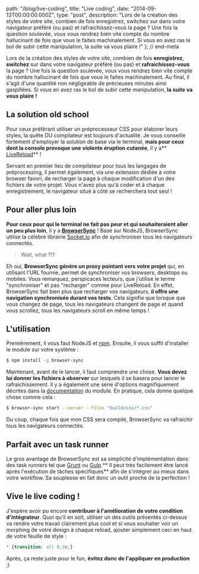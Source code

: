 
  path: "/blog/live-coding",
  title: "Live coding",
  date: "2014-09-13T00:00:00.000Z",
  type: "post",
  description: "Lors de la création des styles de votre site, combien de fois enregistrez, switchez sur dans votre navigateur préféré (ou pas) et rafraichissez-vous la page ? Une fois la question soulevée, vous vous rendrez bien vite compte du nombre hallucinant de fois que vous le faites machinalement. Si vous en avez ras le bol de subir cette manipulation, la suite va vous plaire !"
}; // end-meta

Lors de la création des styles de votre site, combien de fois **enregistrez**, **switchez** sur dans votre navigateur préféré (ou pas) et **rafraichissez-vous** la page ? Une fois la question soulevée, vous vous rendrez bien vite compte du nombre hallucinant de fois que vous le faites machinalement. Au final, il s'agit d'une quantité non négligeable de précieuses minutes ainsi gaspillées. Si vous en avez ras le bol de subir cette manipulation, **la suite va vous plaire !**

## La solution old school
Pour ceux préférant utiliser un préprocesseur CSS pour élaborer leurs styles, la quête DU compilateur est toujours d'actualité. Je vous conseille fortement d'employer la solution de base via le terminal, **mais pour ceux dont la console provoque une violente éruption cutanée**, il y a** [LiveReload](http://livereload.com/)** !

<picture alt="LiveReload" filename="live-coding-livereload.png"></picture>

Servant en premier lieu de compilateur pour tous les langages de préprocessing, il permet également, via une extension dédiée à votre browser favori, de recharger la page à chaque modification d'un des fichiers de votre projet. Vous n'avez plus qu'à coder et à chaque enregistrement, le navigateur situé à côté se recherchera tout seul !

## Pour aller plus loin
**Pour ceux pour qui le terminal ne fait pas peur et qui souhaiteraient aller un peu plus loin**, il y a **[BrowserSync](http://www.browsersync.io/)** ! Basé sur NodeJS, BrowserSync utilise la célèbre librairie [Socket.io](http://socket.io/) afin de synchroniser tous les navigateurs connectés.

> Wait, what ?!?

Eh oui, **BrowserSync génère un proxy pointant vers votre projet** qui, en utilisant l'URL fournie, permet de synchroniser vos browsers, desktops ou mobiles. Vous remarquez, perspicaces lecteurs, que j'utilise le terme "synchroniser" et pas "recharger" comme pour LiveReload. En effet, BrowserSync fait bien plus que recharger vos navigateurs, **il offre une navigation synchronisée durant vos tests**. Cela signifie que lorsque que vous changez de page, tous les navigateurs changent de page et quand vous scrollez, tous les navigateurs scroll en même temps !

## L'utilisation
Premièrement, il vous faut NodeJS et [npm](https://www.npmjs.org/). Ensuite, il vous suffit d'installer le module sur votre système :

```bash
$ npm install -g browser-sync
```
Maintenant, avant de le lancer, il faut comprendre une chose. **Vous devez lui donner les fichiers à observer** sur lesquels il se basera pour lancer le rafraichissement. Il y a également une série d'options magnifiquement décrites dans la [documentation](http://www.browsersync.io/docs/command-line/) du module. En pratique, cela donne quelque chose comme cela :

```bash
$ browser-sync start --server --files "build/css/*.css"
```

Du coup, chaque fois que mon CSS sera compilé, BrowserSync va rafraichir tous les navigateurs connectés.

## Parfait avec un task runner
Le gros avantage de BrowserSync est sa simplicité d'implémentation dans des task runners tel que [Grunt](http://gruntjs.com/) ou [Gulp](http://gulpjs.com/).** Il peut très facilement être lancé après l'exécution de tâches spécifiques** afin de s'intégrer au mieux dans votre workflow. Sa souplesse en fait donc un outil proche de la perfection !

## Vive le live coding !
J'espère avoir pu encore **contribuer à l'amélioration de votre condition d'intégrateur**. Quoi qu'il en soit, utiliser un des outils présentés ci-dessus va rendre votre travail clairement plus cool et si vous souhaiter voir un morphing de votre design à chaque reload, ajouter simplement ceci en haut de votre feuille de style :

```css
* {transition: all 0.3s;}
```

Après, ça reste juste pour le fun, **évitez donc de l'appliquer en production** ;)

